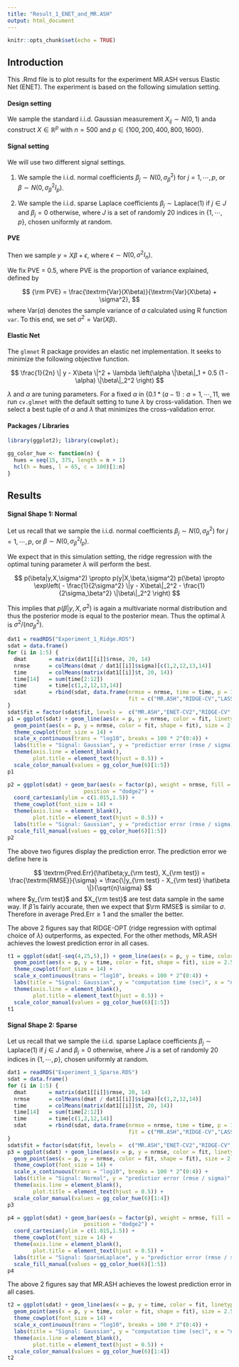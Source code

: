 ```yaml
---
title: "Result_1_ENET_and_MR.ASH"
output: html_document
---
```


```r
knitr::opts_chunk$set(echo = TRUE)
```

## Introduction

This .Rmd file is to plot results for the experiment MR.ASH versus Elastic Net (ENET). The experiment is based on the following simulation setting.

#### Design setting

We sample the standard i.i.d. Gaussian measurement $X_{ij} \sim N(0,1)$ anda construct $X \in \mathbb{R}^p$ with $n = 500$ and $p \in \{100,200,400,800,1600\}$.

#### Signal setting

We will use two different signal settings.

(1) We sample the i.i.d. normal coefficients $\beta_j \sim N(0,\sigma_\beta^2)$ for $j = 1,\cdots,p$, or $\beta \sim N(0,\sigma_\beta^2 I_p)$.

(2) We sample the i.i.d. sparse Laplace coefficients $\beta_j \sim \textrm{Laplace}(1)$ if $j \in J$ and $\beta_j = 0$ otherwise, where $J$ is a set of randomly $20$ indices in $\{1,\cdots,p\}$, chosen uniformly at random.

#### PVE

Then we sample $y = X\beta + \epsilon$, where $\epsilon \sim N(0,\sigma^2 I_n)$.

We fix PVE = 0.5, where PVE is the proportion of variance explained, defined by

$$
{\rm PVE} = \frac{\textrm{Var}(X\beta)}{\textrm{Var}(X\beta) + \sigma^2},
$$
where $\textrm{Var}(a)$ denotes the sample variance of $a$ calculated using R function `var`. To this end, we set $\sigma^2 = \textrm{Var}(X\beta)$.

#### Elastic Net

The `glmnet` R package provides an elastic net implementation. It seeks to minimize the following objective function.

$$
\frac{1}{2n} \| y - X\beta \|^2 + \lambda \left(\alpha \|\beta\|_1 + 0.5 (1 - \alpha) \|\beta\|_2^2 \right)
$$

$\lambda$ and $\alpha$ are tuning parameters. For a fixed $\alpha$ in $\{ 0.1 * (a-1) : a = 1,\cdots, 11$, we run `cv.glmnet` with the default setting to tune $\lambda$ by cross-validation. Then we select a best tuple of $\alpha$ and $\lambda$ that minimizes the cross-validation error.

#### Packages / Libraries

```r
library(ggplot2); library(cowplot);

gg_color_hue <- function(n) {
  hues = seq(15, 375, length = n + 1)
  hcl(h = hues, l = 65, c = 100)[1:n]
}
```

## Results

#### Signal Shape 1: Normal

Let us recall that we sample the i.i.d. normal coefficients $\beta_j \sim N(0,\sigma_\beta^2)$ for $j = 1,\cdots,p$, or $\beta \sim N(0,\sigma_\beta^2 I_p)$.

We expect that in this simulation setting, the ridge regression with the optimal tuning parameter $\lambda$ will perform the best.

$$
p(\beta|y,X,\sigma^2) \propto p(y|X,\beta,\sigma^2) p(\beta) \propto \exp\left( - \frac{1}{2\sigma^2} \|y - X\beta\|_2^2 - \frac{1}{2\sigma_\beta^2} \|\beta\|_2^2 \right)
$$

This implies that $p(\beta|y,X,\sigma^2)$ is again a multivariate normal distribution and thus the posterior mode is equal to the posterior mean. Thus the optimal $\lambda$ is $\sigma^2 / (n\sigma_\beta^2)$. 

```r
dat1 = readRDS("Experiment_1_Ridge.RDS")
sdat = data.frame()
for (i in 1:5) {
  dmat       = matrix(dat1[[i]]$rmse, 20, 14)
  nrmse      = colMeans(dmat / dat1[[i]]$sigma)[c(1,2,12,13,14)]
  time       = colMeans(matrix(dat1[[i]]$t, 20, 14))
  time[14]   = sum(time[2:12])
  time       = time[c(1,2,12,13,14)]
  sdat       = rbind(sdat, data.frame(nrmse = nrmse, time = time, p = 100 * 2^(i-1),
                                      fit = c("MR.ASH","RIDGE-CV","LASSO-CV","RIDGE-OPT","ENET-CV2")))
}
sdat$fit = factor(sdat$fit, levels =  c("MR.ASH","ENET-CV2","RIDGE-CV","LASSO-CV","RIDGE-OPT"))
p1 = ggplot(sdat) + geom_line(aes(x = p, y = nrmse, color = fit, linetype = fit)) +
  geom_point(aes(x = p, y = nrmse, color = fit, shape = fit), size = 2.5) +
  theme_cowplot(font_size = 14) +
  scale_x_continuous(trans = "log10", breaks = 100 * 2^(0:4)) +
  labs(title = "Signal: Gaussian", y = "predictior error (rmse / sigma)", x = "number of coefficients (p)") +
  theme(axis.line = element_blank(),
        plot.title = element_text(hjust = 0.5)) +
  scale_color_manual(values = gg_color_hue(6)[1:5])
p1
```

```r
p2 = ggplot(sdat) + geom_bar(aes(x = factor(p), weight = nrmse, fill = fit),
                        position = "dodge2") +
  coord_cartesian(ylim = c(1.015,1.5)) +
  theme_cowplot(font_size = 14) +
  theme(axis.line = element_blank(),
        plot.title = element_text(hjust = 0.5)) +
  labs(title = "Signal: Gaussian", y = "predictior error (rmse / sigma)", x = "number of coefficients (p)") +
  scale_fill_manual(values = gg_color_hue(6)[1:5])
p2
```

The above two figures display the prediction error. The prediction error we define here is

$$
\textrm{Pred.Err}(\hat\beta;y_{\rm test}, X_{\rm test}) = \frac{\textrm{RMSE}}{\sigma} = \frac{\|y_{\rm test} - X_{\rm test} \hat\beta \|}{\sqrt{n}\sigma}
$$
where $y_{\rm test}$ and $X_{\rm test}$ are test data sample in the same way. If $\hat\beta$ is fairly accurate, then we expect that $\rm RMSE$ is similar to $\sigma$. Therefore in average $\textrm{Pred.Err} \geq 1$ and the smaller the better.

The above 2 figures say that RIDGE-OPT (ridge regression with optimal choice of $\lambda$) outperforms, as expected. For the other methods, MR.ASH achieves the lowest prediction error in all cases.

```r
t1 = ggplot(sdat[-seq(4,25,5),]) + geom_line(aes(x = p, y = time, color = fit, linetype = fit)) +
  geom_point(aes(x = p, y = time, color = fit, shape = fit), size = 2.5) +
  theme_cowplot(font_size = 14) +
  scale_x_continuous(trans = "log10", breaks = 100 * 2^(0:4)) +
  labs(title = "Signal: Gaussian", y = "computation time (sec)", x = "number of coefficients (p)") +
  theme(axis.line = element_blank(),
        plot.title = element_text(hjust = 0.5)) +
  scale_color_manual(values = gg_color_hue(6)[1:5])
t1
```

#### Signal Shape 2: Sparse

Let us recall that we sample the i.i.d. sparse Laplace coefficients $\beta_j \sim \textrm{Laplace}(1)$ if $j \in J$ and $\beta_j = 0$ otherwise, where $J$ is a set of randomly $20$ indices in $\{1,\cdots,p\}$, chosen uniformly at random.

```r
dat1 = readRDS("Experiment_1_Sparse.RDS")
sdat = data.frame()
for (i in 1:5) {
  dmat       = matrix(dat1[[i]]$rmse, 20, 14)
  nrmse      = colMeans(dmat / dat1[[i]]$sigma)[c(1,2,12,14)]
  time       = colMeans(matrix(dat1[[i]]$t, 20, 14))
  time[14]   = sum(time[2:12])
  time       = time[c(1,2,12,14)]
  sdat       = rbind(sdat, data.frame(nrmse = nrmse, time = time, p = 100 * 2^(i-1),
                                      fit = c("MR.ASH","RIDGE-CV","LASSO-CV","ENET-CV2")))
}
sdat$fit = factor(sdat$fit, levels =  c("MR.ASH","ENET-CV2","RIDGE-CV","LASSO-CV"))
p3 = ggplot(sdat) + geom_line(aes(x = p, y = nrmse, color = fit, linetype = fit)) +
  geom_point(aes(x = p, y = nrmse, color = fit, shape = fit), size = 2.5) +
  theme_cowplot(font_size = 14) +
  scale_x_continuous(trans = "log10", breaks = 100 * 2^(0:4)) +
  labs(title = "Signal: Normal", y = "predictior error (rmse / sigma)", x = "number of coefficients (p)") +
  theme(axis.line = element_blank(),
        plot.title = element_text(hjust = 0.5)) +
  scale_color_manual(values = gg_color_hue(6)[1:4])
p3
```

```r
p4 = ggplot(sdat) + geom_bar(aes(x = factor(p), weight = nrmse, fill = fit),
                        position = "dodge2") +
  coord_cartesian(ylim = c(1.015,1.5)) +
  theme_cowplot(font_size = 14) +
  theme(axis.line = element_blank(),
        plot.title = element_text(hjust = 0.5)) +
  labs(title = "Signal: SparseLaplace", y = "predictior error (rmse / sigma)", x = "number of coefficients (p)") +
  scale_fill_manual(values = gg_color_hue(6)[1:5])
p4
```

The above 2 figures say that MR.ASH achieves the lowest prediction error in all cases.

```r
t2 = ggplot(sdat) + geom_line(aes(x = p, y = time, color = fit, linetype = fit)) +
  geom_point(aes(x = p, y = time, color = fit, shape = fit), size = 2.5) +
  theme_cowplot(font_size = 14) +
  scale_x_continuous(trans = "log10", breaks = 100 * 2^(0:4)) +
  labs(title = "Signal: Gaussian", y = "computation time (sec)", x = "number of coefficients (p)") +
  theme(axis.line = element_blank(),
        plot.title = element_text(hjust = 0.5)) +
  scale_color_manual(values = gg_color_hue(6)[1:4])
t2
```